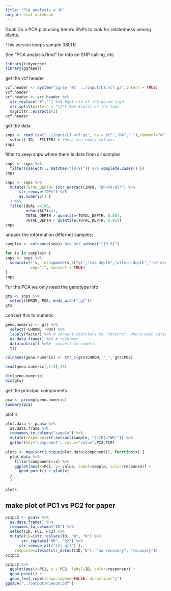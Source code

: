 ```yaml
---
title: "PCA analysis w 38"
output: html_notebook
---
```


Goal: Do a PCA plot using Irene's SNPs to look for relatedness among plants. 

This version keeps sample 38LTR.

See "PCA analysis.Rmd" for info on SNP calling, etc.


```r
library(tidyverse)
library(ggrepel)
```

get the vcf header
```r
vcf.header <- system("zgrep '#C' ../input/LT.vcf.gz",intern = TRUE) 
vcf.header
vcf.header <- vcf.header %>% 
  str_replace("#","") %>% #get rid of the pound sign
  str_split(pattern = "\t") %>% #split on the tabs
  magrittr::extract2(1)
vcf.header
```

get the data
```r
snps <- read_tsv("../input/LT.vcf.gz", na = c("","NA","."),comment="#",col_names = vcf.header) %>%
  select(-ID, -FILTER) # these are empty columns
snps
```

filter to keep snps where there is data from all samples
```r
snps <- snps %>% 
  filter({select(., matches("[0-9]")) %>% complete.cases() })
snps
```

```r
snps <- snps %>% 
  mutate(TOTAL_DEPTH= {str_extract(INFO, "DP=[0-9]*") %>% 
      str_remove("DP=") %>%
      as.numeric() }
  ) %>%
  filter(QUAL >=100,
         nchar(ALT)==1,
         TOTAL_DEPTH > quantile(TOTAL_DEPTH, 0.05),
         TOTAL_DEPTH < quantile(TOTAL_DEPTH, 0.95))
snps
```

unpack the information differnet samples:

```r
samples <- colnames(snps) %>% str_subset("^[0-9]")

for (s in samples) {
snps <- snps %>%
  separate(!!s, into=paste(s,c("gt","tot.depth","allele.depth","ref.depth","ref.qual","alt.depth","alt.qual","gt.lik"),sep="_"),
           sep=":", convert = TRUE)
}
snps
```

For the PCA we only need the genotype info
```r
gts <- snps %>%
  select(CHROM, POS, ends_with("_gt"))
gts
```

convert this to numeric
```r
geno.numeric <- gts %>%
  select(-CHROM, -POS) %>%
  lapply(factor) %>% # convert charcters to "factors", where each category is internally represented as a number
  as.data.frame() %>% # reformat
  data.matrix() %>%#  convert to numeric
  t() 

colnames(geno.numeric) <- str_c(gts$CHROM, "_", gts$POS)

head(geno.numeric[,1:5],10)

dim(geno.numeric)
dim(gts)
```

get the principal components

```r
pca <- prcomp(geno.numeric)
summary(pca)
```

plot it
```r
plot.data <- pca$x %>%
  as.data.frame %>%
  rownames_to_column("sample") %>%
  mutate(response=str_extract(sample, "(LTR|LTWR)")) %>%
  gather(key="component", value="value",PC2:PC9)
  
plots <- map(sort(unique(plot.data$component)), function(x) {
  plot.data %>%
    filter(component==x) %>%
    ggplot(aes(x=PC1, y= value, label=sample, color=response)) +
      geom_point() + ylab(x)
  }
  )

plots  
```

## make plot of PC1 vs PC2 for paper

```r
pc1pc2 <- pca$x %>%
  as.data.frame() %>%
  rownames_to_column("ID") %>%
  select(ID, PC1, PC2) %>%
  mutate(ID={str_replace(ID, "W", "N") %>%
       str_replace("RR", "R2") %>%
      str_remove_all("(X|_gt)") },
    response=ifelse(str_detect(ID,"N"), "no recovery", "recovery"))
pc1pc2
```

```r
pc1pc2 %>%
  ggplot(aes(x=PC1, y = PC2, label=ID, color=response)) +
  geom_point() +
  geom_text_repel(show.legend=FALSE, direction="y")
ggsave("../output/PCAw38.pdf")
```